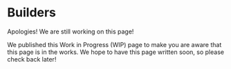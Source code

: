 
# Builders

Apologies! We are still working on this page!

We published this Work in Progress (WIP) page to make you are aware that this page is in the works. We hope to have this page written soon, so please check back later!